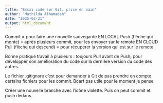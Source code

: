 ```yaml
---
title: "Essai code sur Git, prise en main"
author: "Mathilda Alhamadah"
date: "2025-03-21"
output: html_document
---
```


Commit = pour faire une nouvelle sauvegarde EN LOCAL
Push (flèche qui monte) = après plusieurs commit, pour les envoyer sur le remote EN CLOUD
Pull (flèche qui descend) = pour récupérer la version qui est sur le remote

Bonne pratique travail à plusieurs : toujours Pull avant de Push, pour développer son amélioration du code sur la dernière version du code des autres. 

Le fichier .gitignore c'est pour demander à Git de pas prendre en compte certains fichiers pour les commit. Boarf pas utile pour le moment je pense

Créer une nouvelle branche avec l'icône violette. Puis on peut commit et push dedans.